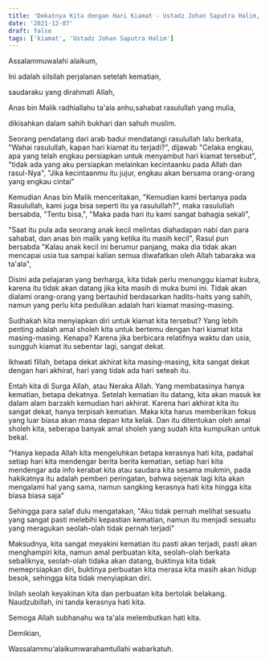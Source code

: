 ```yaml
---
title: 'Dekatnya Kita dengan Hari Kiamat - Ustadz Johan Saputra Halim, M.H.I. - Ceramah Singkat'
date: '2021-12-07'
draft: false
tags: ['kiamat', 'Ustadz Johan Saputra Halim']
---
```


Assalammuwalahi alaikum,

Ini adalah silsilah perjalanan setelah kematian,

saudaraku yang dirahmati Allah,

Anas bin Malik radhiallahu ta'ala anhu,sahabat rasulullah yang mulia,

dikisahkan dalam sahih bukhari dan sahuh muslim.

Seorang pendatang dari arab badui mendatangi rasulullah lalu berkata, "Wahai rasulullah, kapan hari kiamat itu terjadi?", dijawab "Celaka engkau, apa yang telah engkau persiapkan untuk menyambut hari kiamat tersebut", "tidak ada yang aku persiapkan melainkan kecintaanku pada Allah dan rasul-Nya", "Jika kecintaanmu itu jujur, engkau akan bersama orang-orang yang engkau cintai"

Kemudian Anas bin Malik menceritakan, "Kemudian kami bertanya pada Rasulullah, kami juga bisa seperti itu ya rasulullah?", maka rasulullah bersabda, "Tentu bisa,", "Maka pada hari itu kami sangat bahagia sekali",

"Saat itu pula ada seorang anak kecil melintas diahadapan nabi dan para sahabat, dan anas bin malik yang ketika itu masih kecil", Rasul pun bersabda "Kalau anak kecil ini berumur panjang, maka dia tidak akan mencapai usia tua sampai kalian semua diwafatkan oleh Allah tabaraka wa ta'ala",

Disini ada pelajaran yang berharga, kita tidak perlu menunggu kiamat kubra, karena itu tidak akan datang jika kita masih di muka bumi ini. Tidak akan dialami orang-orang yang bertauhid berdasarkan hadits-haits yang sahih, namun yang perlu kita pedulikan adalah hari kiamat masing-masing.

Sudhakah kita menyiapkan diri untuk kiamat kita tersebut? Yang lebih penting adalah amal sholeh kita untuk bertemu dengan hari kiamat kita masing-masing. Kenapa? Karena jika berbicara relatifnya waktu dan usia, sungguh kiamat itu sebentar lagi, sangat dekat.

Ikhwati fillah, betapa dekat akhirat kita masing-masing, kita sangat dekat dengan hari akhirat, hari yang tidak ada hari seteah itu.

Entah kita di Surga Allah, atau Neraka Allah. Yang membatasinya hanya kematian, betapa dekatnya. Setelah kematian itu datang, kita akan masuk ke dalam alam barzakh kemudian hari akhirat. Karena hari akhirat kita itu sangat dekat, hanya terpisah kematian. Maka kita harus memberikan fokus yang luar biasa akan masa depan kita kelak. Dan itu ditentukan oleh amal sholeh kita, seberapa banyak amal sholeh yang sudah kita kumpulkan untuk bekal.

"Hanya kepada Allah kita mengeluhkan betapa kerasnya hati kita, padahal setiap hari kita mendengar berita berita kematian, setiap hari kita mendengar ada info kerabat kita atau saudara kita sesama mukmin, pada hakikatnya itu adalah pemberi peringatan, bahwa sejenak lagi kita akan mengalami hal yang sama, namun sangking kerasnya hati kita hingga kita biasa biasa saja"

Sehingga para salaf dulu mengatakan, "Aku tidak pernah melihat sesuatu yang sangat pasti melebihi kepastian kematian, namun itu menjadi sesuatu yang meragukan seolah-olah tidak pernah terjadi"

Maksudnya, kita sangat meyakini kematian itu pasti akan terjadi, pasti akan menghampiri kita, namun amal perbuatan kita, seolah-olah berkata sebaliknya, seolah-olah tidaka akan datang, buktinya kita tidak memeprsiapkan diri, buktinya perbuatan kita merasa kita masih akan hidup besok, sehingga kita tidak menyiapkan diri.

Inilah seolah keyakinan kita dan perbuatan kita bertolak belakang. Naudzubillah, ini tanda kerasnya hati kita.

Semoga Allah subhanahu wa ta'ala melembutkan hati kita.

Demikian,

Wassalammu'alaikumwarahamtullahi wabarkatuh.

